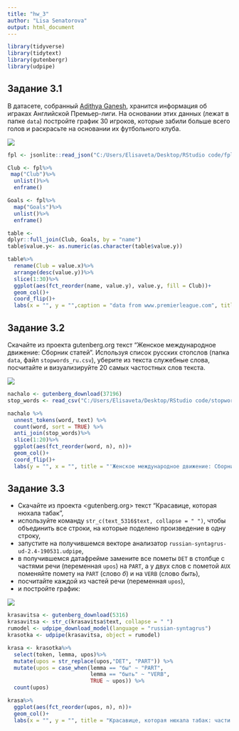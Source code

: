 ```yaml
---
title: "hw_3"
author: "Lisa Senatorova"
output: html_document
---
```


```r
library(tidyverse)
library(tidytext)
library(gutenbergr)
library(udpipe)
```

## Задание 3.1

В датасете, собранный [Adithya Ganesh](https://www.kaggle.com/adithyarganesh/english-premier-league-player-data-20182019#fpl_data_2018_2019.json), хранится информация об играках Английской Премьер-лиги. На основании этих данных (лежат в папке `data`) постройте график 30 игроков, которые забили больше всего голов и раскрасьте на основании их футбольного клуба.

![](task_1.png)
```r
fpl <- jsonlite::read_json("C:/Users/Elisaveta/Desktop/RStudio code/fpl_data_2018_2019.json")

Club <- fpl%>%
 map("Club")%>%
  unlist()%>%
  enframe()

Goals <- fpl%>%
  map("Goals")%>%
  unlist()%>%
  enframe()

table <- 
dplyr::full_join(Club, Goals, by = "name")
table$value.y<- as.numeric(as.character(table$value.y))

table%>%
  rename(Club = value.x)%>%
  arrange(desc(value.y))%>%
  slice(1:30)%>%
  ggplot(aes(fct_reorder(name, value.y), value.y, fill = Club))+
  geom_col()+
  coord_flip()+
  labs(x = "", y = "",caption = "data from www.premierleague.com", title = "Number of Goals")
```

## Задание 3.2
Скачайте из проекта gutenberg.org текст "Женское международное движение: Сборник статей". Используя список русских стопслов (папка `data`, файл `stopwords_ru.csv`), уберите из текста служебные слова, посчитайте и визуализируйте 20 самых частостных слов текста.

![](task_2.png)

```r
nachalo <- gutenberg_download(37196)
stop_words <- read_csv("C:/Users/Elisaveta/Desktop/RStudio code/stopwords-ru.csv")

nachalo %>% 
  unnest_tokens(word, text) %>%
  count(word, sort = TRUE) %>%
  anti_join(stop_words)%>%
  slice(1:20)%>%
  ggplot(aes(fct_reorder(word, n), n))+
  geom_col()+
  coord_flip()+
  labs(y = "", x = "", title = "'Женское международное движение: Сборник статей': частотные слова", capture = "source www.gutenberg.org")
```


## Задание 3.3

* Скачайте из проекта <gutenberg.org> текст "Красавице, которая нюхала табак",
* используйте команду `str_c(text_5316$text, collapse = " ")`, чтобы объединить все строки, на которые поделено произведение в одну строку, 
* запустите на получившемся векторе анализатор `russian-syntagrus-ud-2.4-190531.udpipe`, 
* в получившемся датафрейме замените все пометы `DET` в столбце с частями речи (переменная `upos`) на `PART`, а у двух слов с пометой `AUX` поменяйте помету на `PART` (слово *б*) и на `VERB` (слово *быть*),
* посчитайте каждой из частей речи (переменная `upos`), 
* и постройте график:

![](task_3.png)

```r
krasavitsa <- gutenberg_download(5316)
krasavitsa <- str_c(krasavitsa$text, collapse = " ")
rumodel <- udpipe_download_model(language = "russian-syntagrus")
krasotka <- udpipe(krasavitsa, object = rumodel)

krasa <- krasotka%>%
  select(token, lemma, upos)%>%
  mutate(upos = str_replace(upos,"DET", "PART")) %>%
  mutate(upos = case_when(lemma == "бы" ~ "PART",
                          lemma == "быть" ~ "VERB",
                          TRUE ~ upos)) %>%
  count(upos)

krasa%>%
  ggplot(aes(fct_reorder(upos, n), n))+
  geom_col()+
  labs(x = "", y = "", title = "Красавице, которая нюхала табак: части речи")
```

